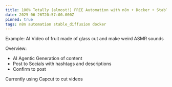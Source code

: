 ```yaml
---
title: 100% Totally (almost!) FREE Automation with n8n + Docker + StableDiffusion
date: 2025-06-26T20:57:00.000Z
pinned: true
tags: n8n automation stable_diffusion docker
---
```

Example:
AI Video of fruit made of glass cut and make weird ASMR sounds

Overview:
- AI Agentic Generation of content
- Post to Socials with hashtags and descriptions
- Confirm to post

Currently using Capcut to cut videos
